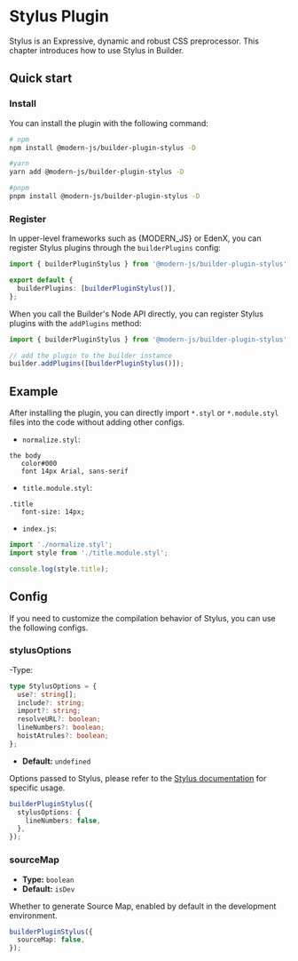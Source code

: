 # Stylus Plugin

Stylus is an Expressive, dynamic and robust CSS preprocessor. This chapter introduces how to use Stylus in Builder.

## Quick start

### Install

You can install the plugin with the following command:

```bash
# npm
npm install @modern-js/builder-plugin-stylus -D

#yarn
yarn add @modern-js/builder-plugin-stylus -D

#pnpm
pnpm install @modern-js/builder-plugin-stylus -D
```

### Register

In upper-level frameworks such as {MODERN_JS} or EdenX, you can register Stylus plugins through the `builderPlugins` config:

```ts
import { builderPluginStylus } from '@modern-js/builder-plugin-stylus';

export default {
  builderPlugins: [builderPluginStylus()],
};
```

When you call the Builder's Node API directly, you can register Stylus plugins with the `addPlugins` method:

```js
import { builderPluginStylus } from '@modern-js/builder-plugin-stylus';

// add the plugin to the builder instance
builder.addPlugins([builderPluginStylus()]);
```

## Example

After installing the plugin, you can directly import `*.styl` or `*.module.styl` files into the code without adding other configs.

- `normalize.styl`:

```styl
the body
   color#000
   font 14px Arial, sans-serif
```

- `title.module.styl`:

```styl
.title
   font-size: 14px;
```

- `index.js`:

```js
import './normalize.styl';
import style from './title.module.styl';

console.log(style.title);
```

## Config

If you need to customize the compilation behavior of Stylus, you can use the following configs.

### stylusOptions

-Type:

```ts
type StylusOptions = {
  use?: string[];
  include?: string;
  import?: string;
  resolveURL?: boolean;
  lineNumbers?: boolean;
  hoistAtrules?: boolean;
};
```

- **Default:** `undefined`

Options passed to Stylus, please refer to the [Stylus documentation](https://stylus-lang.com/docs/js.html) for specific usage.

```ts
builderPluginStylus({
  stylusOptions: {
    lineNumbers: false,
  },
});
```

### sourceMap

- **Type:** `boolean`
- **Default:** `isDev`

Whether to generate Source Map, enabled by default in the development environment.

```ts
builderPluginStylus({
  sourceMap: false,
});
```
